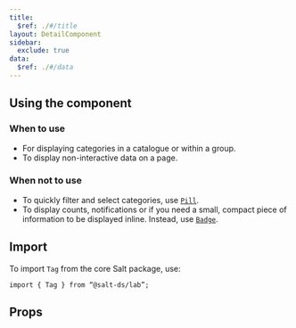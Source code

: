 ```yaml
---
title:
  $ref: ./#/title
layout: DetailComponent
sidebar:
  exclude: true
data:
  $ref: ./#/data
---
```


## Using the component

### When to use

- For displaying categories in a catalogue or within a group.
- To display non-interactive data on a page.

### When not to use

- To quickly filter and select categories, use [`Pill`](/salt/components/pill).
- To display counts, notifications or if you need a small, compact piece of information to be displayed inline. Instead, use [`Badge`](/salt/components/badge).

## Import

To import `Tag` from the core Salt package, use:

```
import { Tag } from “@salt-ds/lab”;
```

## Props

<PropsTable componentName="Tag" packageName="lab" />
